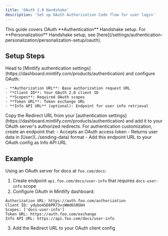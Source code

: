 ```yaml
---
title: 'OAuth 2.0 Handshake'
description: 'Set up OAuth Authorization Code flow for user login'
---
```


<Info>
  This guide covers OAuth **Authentication** Handshake setup. For **Personalization** Handshake setup, see [here](/settings/authentication-personalization/personalization-setup/oauth).
</Info>

## Setup Steps

<Steps>
  <Step title="Configure Authentication">
    Head to [Mintlify authentication settings](https://dashboard.mintlify.com/products/authentication) and configure OAuth:

    - **Authorization URL**: Base authorization request URL
    - **Client ID**: Your OAuth 2.0 client ID
    - **Scopes**: Required OAuth scopes
    - **Token URL**: Token exchange URL
    - **Info API URL** (optional): Endpoint for user info retrieval
  </Step>
  <Step title="Set Redirect URL">
    Copy the Redirect URL from your [authentication settings](https://dashboard.mintlify.com/products/authentication) and add it to your OAuth server's authorized redirects.
  </Step>
  <Step title="Setup Info API (Optional)">
    For authentication customization, create an endpoint that:
    - Accepts an OAuth access token
    - Returns user data in [User](../sending-data) format
    - Add this endpoint URL to your OAuth config as Info API URL
  </Step>
</Steps>

## Example

Using an OAuth server for docs at `foo.com/docs`:

1. Create endpoint `api.foo.com/docs/user-info` that requires `docs-user-info` scope
2. Configure OAuth in Mintlify dashboard:
```
Authorization URL: https://auth.foo.com/authorization
Client ID: ydybo4SD8PR73vzWWd6S0ObH
Scopes: ['docs-user-info']
Token URL: https://auth.foo.com/exchange
Info API URL: https://api.foo.com/docs/user-info
```
3. Add the Redirect URL to your OAuth client config